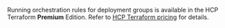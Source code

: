 <Note title="Premium tier">

Running orchestration rules for deployment groups is available in the HCP Terraform **Premium** Edition. Refer to [HCP Terraform pricing](https://www.hashicorp.com/products/terraform/pricing) for details.

</Note>
